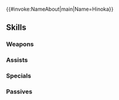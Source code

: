 {{#invoke:NameAbout|main|Name=Hinoka}}{{HeroPage Tabs}}
{{Hero Infobox
|Name=Hinoka
|Title=Blue Sky Warrior
|GrowthModifier=Gen 2
|WeaponType=Colorless Bow
|MoveType=Flying
|Origin=Fire Emblem Fates
|Gender=Female
|actorEN=Cindy Robinson
|actorJP=名塚佳織
|artist=チーコ
|releaseDate=April 24, 2018
|poolDate=May 10, 2018
|randomStartTime=2018-05-24T07:00:00Z
|poolRarities=5
|TagID=ヒノカ2
|InternalID=240
|Properties=tiara,specRate_202008
|cv1=11
|cv2=200600
|description=Princess of Hoshido. Soars higher and higher upon the back of a legendary kinshi. Appears in Fire Emblem Fates.
}}
{{Stats Page
|Lv1HP=18|Lv1ATK=6|Lv1SPD=9|Lv1DEF=4|Lv1RES=7
|GRHP=45|GRATK=60|GRSPD=60|GRDEF=30|GRRES=50
}}
==Skills==
===Weapons===
{{Weapons Table
|weapon1=Iron Bow
|weapon1Default=1
|weapon1Unlock=1
|weapon2=Steel Bow
|weapon2Default=3
|weapon2Unlock=2
|weapon3=Silver Bow
|weapon3Default=4
|weapon3Unlock=3
|weapon4=Warrior Princess
|weapon4Default=5
|weapon4Unlock=5
}}
===Assists===
{{Assists Table}}
===Specials===
{{Specials Table
|special1=New Moon
|special1Default=4
|special1Unlock=3
|special2=Luna
|special2Unlock=4
}}
===Passives===
{{Passives Table
|passiveA1=Atk/Spd Bond 1
|passiveA2=Atk/Spd Bond 2
|passiveA3=Atk/Spd Bond 3
|passiveA1Unlock=3
|passiveA2Unlock=4
|passiveA3Unlock=5
|passiveB1=Flier Formation 1
|passiveB2=Flier Formation 2
|passiveB3=Flier Formation 3
|passiveB1Unlock=1
|passiveB2Unlock=2
|passiveB3Unlock=4
|passiveC1=Flier Guidance 1
|passiveC2=Flier Guidance 2
|passiveC3=Flier Guidance 3
|passiveC1Unlock=3
|passiveC2Unlock=4
|passiveC3Unlock=5
}}
{{Heroes Navbox}}